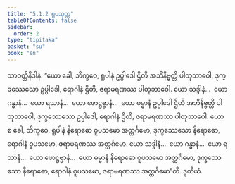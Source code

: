 ```yaml
---
title: "5.1.2 ရူပသုတ္တ"
tableOfContents: false
sidebar:
  order: 2
type: "tipitaka"
basket: "su"
book: "sn"
---
```



<DynamicBreadcrumb />

<Division number="313" book="sn" e="ch" v="18" p="325">

<Paragraph number="1070" book="sn">
သာဝတ္ထိနိဒါနံ. “ယော ခေါ, ဘိက္ခဝေ, ရူပါနံ ဥပ္ပါဒေါ ဌိတိ အဘိနိဗ္ဗတ္တိ ပါတုဘာဝေါ, ဒုက္ခဿေသော ဥပ္ပါဒေါ, ရောဂါနံ ဌိတိ, ဇရာမရဏဿ ပါတုဘာဝေါ. ယော သဒ္ဒါနံ…  ယော ဂန္ဓာနံ…  ယော ရသာနံ…  ယော ဖောဋ္ဌဗ္ဗာနံ…  ယော ဓမ္မာနံ ဥပ္ပါဒေါ ဌိတိ အဘိနိဗ္ဗတ္တိ ပါတုဘာဝေါ, ဒုက္ခဿေသော ဥပ္ပါဒေါ, ရောဂါနံ ဌိတိ, ဇရာမရဏဿ ပါတုဘာဝေါ. ယော စ ခေါ, ဘိက္ခဝေ, ရူပါနံ နိရောဓော ဝူပသမော အတ္ထင်္ဂမော, ဒုက္ခဿေသော နိရောဓော, ရောဂါနံ ဝူပသမော, ဇရာမရဏဿ အတ္ထင်္ဂမော. ယော သဒ္ဒါနံ…  ယော ဂန္ဓာနံ…  ယော ရသာနံ…  ယော ဖောဋ္ဌဗ္ဗာနံ…  ယော ဓမ္မာနံ နိရောဓော ဝူပသမော အတ္ထင်္ဂမော, ဒုက္ခဿေသော နိရောဓော, ရောဂါနံ ဝူပသမော, ဇရာမရဏဿ အတ္ထင်္ဂမော”တိ.

</Paragraph>
</Division>

<Paragraph number="1071" type="center" book="sn">
ဒုတိယံ.
</Paragraph>